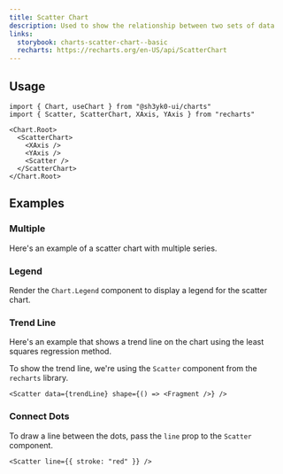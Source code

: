 ```yaml
---
title: Scatter Chart
description: Used to show the relationship between two sets of data
links:
  storybook: charts-scatter-chart--basic
  recharts: https://recharts.org/en-US/api/ScatterChart
---
```


<ExampleTabs name="charts/scatter-chart-basic" />

## Usage

```tsx
import { Chart, useChart } from "@sh3yk0-ui/charts"
import { Scatter, ScatterChart, XAxis, YAxis } from "recharts"
```

```tsx
<Chart.Root>
  <ScatterChart>
    <XAxis />
    <YAxis />
    <Scatter />
  </ScatterChart>
</Chart.Root>
```

## Examples

### Multiple

Here's an example of a scatter chart with multiple series.

<ExampleTabs name="charts/scatter-chart-multiple" />

### Legend

Render the `Chart.Legend` component to display a legend for the scatter chart.

<ExampleTabs name="charts/scatter-chart-legend" />

### Trend Line

Here's an example that shows a trend line on the chart using the least squares
regression method.

To show the trend line, we're using the `Scatter` component from the `recharts`
library.

```tsx
<Scatter data={trendLine} shape={() => <Fragment />} />
```

<ExampleTabs name="charts/scatter-chart-trend-line" />

### Connect Dots

To draw a line between the dots, pass the `line` prop to the `Scatter`
component.

```tsx
<Scatter line={{ stroke: "red" }} />
```

<ExampleTabs name="charts/scatter-chart-connect-dots" />
